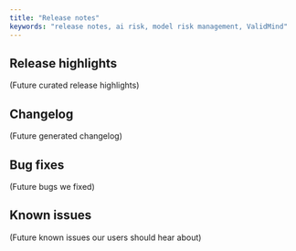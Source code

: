 ```yaml
---
title: "Release notes"
keywords: "release notes, ai risk, model risk management, ValidMind"
---
```


<!--- TO DO Delete this file, as it has been replaced by our release notes script with a separate template --->

## Release highlights

(Future curated release highlights)

## Changelog

(Future generated changelog)

## Bug fixes

(Future bugs we fixed)

## Known issues

(Future known issues our users should hear about)
